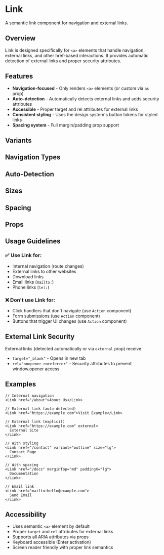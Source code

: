 
<Meta of={LinkStories} />

# Link

A semantic link component for navigation and external links.

## Overview

Link is designed specifically for `<a>` elements that handle navigation, external links, and other href-based interactions. It provides automatic detection of external links and proper security attributes.

## Features

- **Navigation-focused** - Only renders `<a>` elements (or custom via `as` prop)
- **Auto-detection** - Automatically detects external links and adds security attributes
- **Accessible** - Proper target and rel attributes for external links
- **Consistent styling** - Uses the design system's button tokens for styled links
- **Spacing system** - Full margin/padding prop support

## Variants

<Canvas of={LinkStories.Primary} />
<Canvas of={LinkStories.Secondary} />
<Canvas of={LinkStories.Outline} />

## Navigation Types

<Canvas of={LinkStories.InternalLink} />
<Canvas of={LinkStories.ExternalLink} />

## Auto-Detection

<Canvas of={LinkStories.AutoDetectExternal} />

## Sizes

<Canvas of={LinkStories.Small} />
<Canvas of={LinkStories.Large} />

## Spacing

<Canvas of={LinkStories.WithSpacing} />

## Props

<ArgTypes of={LinkStories} />

## Usage Guidelines

### ✅ Use Link for:

- Internal navigation (route changes)
- External links to other websites
- Download links
- Email links (`mailto:`)
- Phone links (`tel:`)

### ❌ Don't use Link for:

- Click handlers that don't navigate (use `Action` component)
- Form submissions (use `Action` component)
- Buttons that trigger UI changes (use `Action` component)

## External Link Security

External links (detected automatically or via `external` prop) receive:

- `target="_blank"` - Opens in new tab
- `rel="noopener noreferrer"` - Security attributes to prevent window.opener access

## Examples

```tsx
// Internal navigation
<Link href="/about">About Us</Link>

// External link (auto-detected)
<Link href="https://example.com">Visit Example</Link>

// External link (explicit)
<Link href="https://example.com" external>
  External Site
</Link>

// With styling
<Link href="/contact" variant="outline" size="lg">
  Contact Page
</Link>

// With spacing
<Link href="/docs" marginTop="md" paddingX="lg">
  Documentation
</Link>

// Email link
<Link href="mailto:hello@example.com">
  Send Email
</Link>
```

## Accessibility

- Uses semantic `<a>` element by default
- Proper `target` and `rel` attributes for external links
- Supports all ARIA attributes via props
- Keyboard accessible (Enter activation)
- Screen reader friendly with proper link semantics
